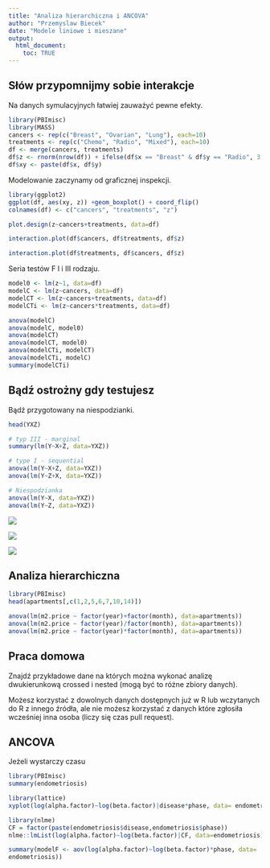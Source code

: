 ```yaml
---
title: "Analiza hierarchiczna i ANCOVA"
author: "Przemyslaw Biecek"
date: "Modele liniowe i mieszane"
output: 
  html_document:
    toc: TRUE
---
```


## Słów przypomnijmy sobie interakcje

Na danych symulacyjnych łatwiej zauważyć pewne efekty.

```r
library(PBImisc)
library(MASS)
cancers <- rep(c("Breast", "Ovarian", "Lung"), each=10)
treatments <- rep(c("Chemo", "Radio", "Mixed"), each=10)
df <- merge(cancers, treatments)
df$z <- rnorm(nrow(df)) + ifelse(df$x == "Breast" & df$y == "Radio", 3, 0)
df$xy <- paste(df$x, df$y)
```

Modelowanie zaczynamy od graficznej inspekcji.

```r
library(ggplot2)
ggplot(df, aes(xy, z)) +geom_boxplot() + coord_flip()
colnames(df) <- c("cancers", "treatments", "z")

plot.design(z~cancers+treatments, data=df)

interaction.plot(df$cancers, df$treatments, df$z)

interaction.plot(df$treatments, df$cancers, df$z)
```

Seria testów F I i III rodzaju.

```r
model0 <- lm(z~1, data=df)
modelC <- lm(z~cancers, data=df)
modelCT <- lm(z~cancers+treatments, data=df)
modelCTi <- lm(z~cancers*treatments, data=df)

anova(modelC)
anova(modelC, model0)
anova(modelCT)
anova(modelCT, model0)
anova(modelCTi, modelCT)
anova(modelCTi, modelC)
summary(modelCTi)

```

## Bądź ostrożny gdy testujesz

Bądź przygotowany na niespodzianki.

```r
head(YXZ)

# typ III - marginal
summary(lm(Y~X+Z, data=YXZ))

# type I - sequential
anova(lm(Y~X+Z, data=YXZ))
anova(lm(Y~Z+X, data=YXZ))

# Niespodzianka
anova(lm(Y~X, data=YXZ))
anova(lm(Y~Z, data=YXZ))
```

![](YXZ2.png)

![](testy3a.png)

![](testy3b.png)

## Analiza hierarchiczna


```r
library(PBImisc)
head(apartments[,c(1,2,5,6,7,10,14)])

anova(lm(m2.price ~ factor(year)+factor(month), data=apartments))
anova(lm(m2.price ~ factor(year)/factor(month), data=apartments))
anova(lm(m2.price ~ factor(year)*factor(month), data=apartments))
```


## Praca domowa

Znajdź przykładowe dane na których można wykonać analizę dwukierunkową crossed i nested (mogą być to różne zbiory danych). 

Możesz korzystać z dowolnych danych dostępnych już w R lub wczytanych do R z innego źródła, ale nie możesz korzystać z danych które zgłosiła wcześniej inna osoba (liczy się czas pull request).

## ANCOVA

Jeżeli wystarczy czasu

```r
library(PBImisc)
summary(endometriosis)

library(lattice)
xyplot(log(alpha.factor)~log(beta.factor)|disease*phase, data= endometriosis, type=c("p","r"))

library(nlme)
CF = factor(paste(endometriosis$disease,endometriosis$phase))
nlme::lmList(log(alpha.factor)~log(beta.factor)|CF, data=endometriosis)

summary(modelF <- aov(log(alpha.factor)~log(beta.factor)*phase, data=
endometriosis))

```


